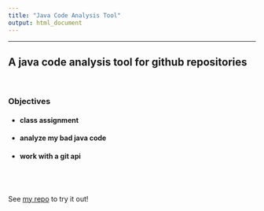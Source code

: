 ```yaml
---
title: "Java Code Analysis Tool"
output: html_document
---
```

---
## A java code analysis tool for github repositories

<br>

### Objectives
- #### class assignment
- #### analyze my bad java code
- #### work with a git api


<br><br><br>
See [my repo](https://github.com/jopieji/codeAnalysisProject) to try it out!